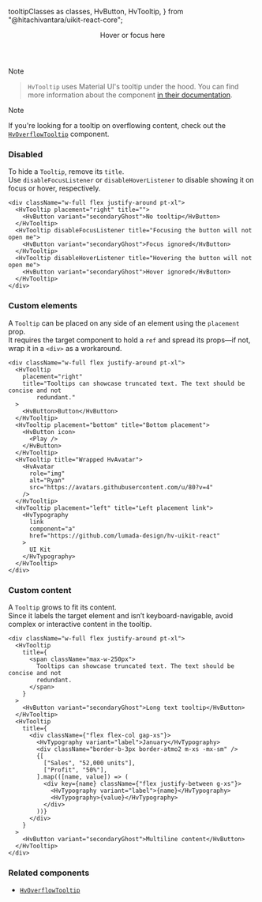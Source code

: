   tooltipClasses as classes,
  HvButton,
  HvTooltip,
} from "@hitachivantara/uikit-react-core";


<Header
  params={{ name: "Tooltip", classes }}
  Component={HvTooltip}
  componentName="HvTooltip"
  controls={{
    enterDelay: { type: "text", defaultValue: 300 },
    placement: { defaultValue: "top" },
  }}
  componentProps={{
    title: "Tooltip text",
  }}
>
  <HvButton variant="primarySubtle">Hover or focus here</HvButton>
</Header>

> [!NOTE]
>
> > `HvTooltip` uses Material UI's tooltip under the hood. You can find more
> > information about the component [in their
> > documentation](https://mui.com/material-ui/react-tooltip/).

> [!NOTE]
>
> If you're looking for a tooltip on overflowing content, check out the
> [`HvOverflowTooltip`](/components/overflow-tooltip) component.

### Disabled

To hide a `Tooltip`, remove its `title`.  
Use `disableFocusListener` or `disableHoverListener` to disable showing it on focus or hover, respectively.

```tsx live
<div className="w-full flex justify-around pt-xl">
  <HvTooltip placement="right" title="">
    <HvButton variant="secondaryGhost">No tooltip</HvButton>
  </HvTooltip>
  <HvTooltip disableFocusListener title="Focusing the button will not open me">
    <HvButton variant="secondaryGhost">Focus ignored</HvButton>
  </HvTooltip>
  <HvTooltip disableHoverListener title="Hovering the button will not open me">
    <HvButton variant="secondaryGhost">Hover ignored</HvButton>
  </HvTooltip>
</div>
```

### Custom elements

A `Tooltip` can be placed on any side of an element using the `placement` prop.  
It requires the target component to hold a `ref` and spread its props—if not, wrap it in a `<div>` as a workaround.

```tsx live
<div className="w-full flex justify-around pt-xl">
  <HvTooltip
    placement="right"
    title="Tooltips can showcase truncated text. The text should be concise and not
        redundant."
  >
    <HvButton>Button</HvButton>
  </HvTooltip>
  <HvTooltip placement="bottom" title="Bottom placement">
    <HvButton icon>
      <Play />
    </HvButton>
  </HvTooltip>
  <HvTooltip title="Wrapped HvAvatar">
    <HvAvatar
      role="img"
      alt="Ryan"
      src="https://avatars.githubusercontent.com/u/80?v=4"
    />
  </HvTooltip>
  <HvTooltip placement="left" title="Left placement link">
    <HvTypography
      link
      component="a"
      href="https://github.com/lumada-design/hv-uikit-react"
    >
      UI Kit
    </HvTypography>
  </HvTooltip>
</div>
```

### Custom content

A `Tooltip` grows to fit its content.  
Since it labels the target element and isn’t keyboard-navigable, avoid complex or interactive content in the tooltip.

```tsx live
<div className="w-full flex justify-around pt-xl">
  <HvTooltip
    title={
      <span className="max-w-250px">
        Tooltips can showcase truncated text. The text should be concise and not
        redundant.
      </span>
    }
  >
    <HvButton variant="secondaryGhost">Long text tooltip</HvButton>
  </HvTooltip>
  <HvTooltip
    title={
      <div className={"flex flex-col gap-xs"}>
        <HvTypography variant="label">January</HvTypography>
        <div className="border-b-3px border-atmo2 m-xs -mx-sm" />
        {[
          ["Sales", "52,000 units"],
          ["Profit", "50%"],
        ].map(([name, value]) => (
          <div key={name} className={"flex justify-between g-xs"}>
            <HvTypography variant="label">{name}</HvTypography>
            <HvTypography>{value}</HvTypography>
          </div>
        ))}
      </div>
    }
  >
    <HvButton variant="secondaryGhost">Multiline content</HvButton>
  </HvTooltip>
</div>
```

### Related components

- [`HvOverflowTooltip`](/components/overflow-tooltip)
